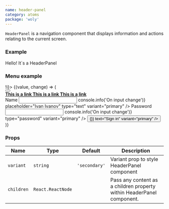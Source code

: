 ```yaml
---
name: header-panel
category: atoms
package: 'woly'
---
```



`HeaderPanel` is a navigation component that displays information and actions relating to the current screen.

### Example

<Playground>
  <div style={{ marginBottom: '10px' }}>
    <HeaderPanel>Hello! It`s a HeaderPanel</HeaderPanel>
  </div>
</Playground>

### Menu example

<Playground>
  <State initial={false} change={(i) => !i}>
    {(value, change) => (
      <block.S style={{ marginBottom: '10px' }}>
        <HeaderPanel>
          <div style={{ paddingRight: '10px' }}>
            <Button onClick={change} text="Sign in" variant="primary" />
          </div>
          <div>
            <b>
              <a href="" target="" style={{ paddingRight: '10px' }}>
                This is a link
              </a>
            </b>
            <b>
              <a href="" target="" style={{ paddingRight: '10px' }}>
                This is a link
              </a>
            </b>
            <b>
              <a href="" target="">
                This is a link
              </a>
            </b>
          </div>
        </HeaderPanel>
        <div
          style={{
            position: 'absolute',
            visibility: value ? 'visible' : 'hidden',
            width: value ? '250px' : '0',
            marginTop: '20px',
          }}
        >
          <Surface>
            <FormBlock>
              <Label variant="primary">Name</Label>
              <Input
                name="name"
                onChange={(event) => console.info('On input change')}
                placeholder="Ivan Ivanov"
                type="text"
                variant="primary"
              />
              <Label variant="primary">Password</Label>
              <Input
                name="password"
                onChange={(event) => console.info('On input change')}
                type="password"
                variant="primary"
              />
              <Button
                style={{ marginTop: '20px' }}
                onClick={() => {}}
                text="Sign in"
                variant="primary"
              />
            </FormBlock>
          </Surface>
        </div>
      </block.S>
    )}
  </State>
</Playground>

### Props

| Name       | Type              | Default       | Description                                                           |
| ---------- | ----------------- | ------------- | --------------------------------------------------------------------- |
| `variant`  | `string`          | `'secondary'` | Variant prop to style HeaderPanel component                           |
| `children` | `React.ReactNode` |               | Pass any content as a children property within HeaderPanel component. |
